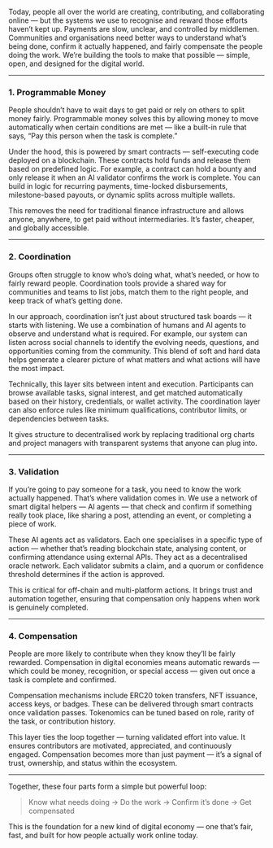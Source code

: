 Today, people all over the world are creating, contributing, and collaborating online — but the systems we use to recognise and reward those efforts haven’t kept up. Payments are slow, unclear, and controlled by middlemen. Communities and organisations need better ways to understand what’s being done, confirm it actually happened, and fairly compensate the people doing the work. We’re building the tools to make that possible — simple, open, and designed for the digital world.

---

### 1. Programmable Money

People shouldn’t have to wait days to get paid or rely on others to split money fairly. Programmable money solves this by allowing money to move automatically when certain conditions are met — like a built-in rule that says, “Pay this person when the task is complete.”

Under the hood, this is powered by smart contracts — self-executing code deployed on a blockchain. These contracts hold funds and release them based on predefined logic. For example, a contract can hold a bounty and only release it when an AI validator confirms the work is complete. You can build in logic for recurring payments, time-locked disbursements, milestone-based payouts, or dynamic splits across multiple wallets.

This removes the need for traditional finance infrastructure and allows anyone, anywhere, to get paid without intermediaries. It’s faster, cheaper, and globally accessible.

---

### 2. Coordination

Groups often struggle to know who’s doing what, what’s needed, or how to fairly reward people. Coordination tools provide a shared way for communities and teams to list jobs, match them to the right people, and keep track of what’s getting done.

In our approach, coordination isn’t just about structured task boards — it starts with listening. We use a combination of humans and AI agents to observe and understand what is required. For example, our system can listen across social channels to identify the evolving needs, questions, and opportunities coming from the community. This blend of soft and hard data helps generate a clearer picture of what matters and what actions will have the most impact.

Technically, this layer sits between intent and execution. Participants can browse available tasks, signal interest, and get matched automatically based on their history, credentials, or wallet activity. The coordination layer can also enforce rules like minimum qualifications, contributor limits, or dependencies between tasks.

It gives structure to decentralised work by replacing traditional org charts and project managers with transparent systems that anyone can plug into.

---

### 3. Validation

If you’re going to pay someone for a task, you need to know the work actually happened. That’s where validation comes in. We use a network of smart digital helpers — AI agents — that check and confirm if something really took place, like sharing a post, attending an event, or completing a piece of work.

These AI agents act as validators. Each one specialises in a specific type of action — whether that’s reading blockchain state, analysing content, or confirming attendance using external APIs. They act as a decentralised oracle network. Each validator submits a claim, and a quorum or confidence threshold determines if the action is approved.

This is critical for off-chain and multi-platform actions. It brings trust and automation together, ensuring that compensation only happens when work is genuinely completed.

---

### 4. Compensation

People are more likely to contribute when they know they’ll be fairly rewarded. Compensation in digital economies means automatic rewards — which could be money, recognition, or special access — given out once a task is complete and confirmed.

Compensation mechanisms include ERC20 token transfers, NFT issuance, access keys, or badges. These can be delivered through smart contracts once validation passes. Tokenomics can be tuned based on role, rarity of the task, or contribution history.

This layer ties the loop together — turning validated effort into value. It ensures contributors are motivated, appreciated, and continuously engaged. Compensation becomes more than just payment — it’s a signal of trust, ownership, and status within the ecosystem.

---

Together, these four parts form a simple but powerful loop:

> Know what needs doing → Do the work → Confirm it’s done → Get compensated
> 

This is the foundation for a new kind of digital economy — one that’s fair, fast, and built for how people actually work online today.